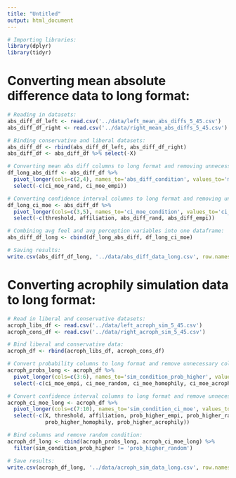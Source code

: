 ```yaml
---
title: "Untitled"
output: html_document
---
```



```r
# Importing libraries:
library(dplyr)
library(tidyr)
```


# Converting mean absolute difference data to long format:

```r

# Reading in datasets:
abs_diff_df_left <- read.csv('../data/left_mean_abs_diffs_5_45.csv')
abs_diff_df_right <- read.csv('../data/right_mean_abs_diffs_5_45.csv')

# Binding conservative and liberal datasets:
abs_diff_df <- rbind(abs_diff_df_left, abs_diff_df_right)
abs_diff_df <- abs_diff_df %>% select(-X)

# Converting mean abs diff columns to long format and removing unnecessary columns:
df_long_abs_diff <- abs_diff_df %>% 
  pivot_longer(cols=c(2,4), names_to='abs_diff_condition', values_to='mean_abs_diff') %>%
  select(-c(ci_moe_rand, ci_moe_empi))

# Converting confidence interval columns to long format and removing unnecessary columns:
df_long_ci_moe <- abs_diff_df %>% 
  pivot_longer(cols=c(3,5), names_to='ci_moe_condition', values_to='ci_moe') %>%
  select(-c(threshold, affiliation, abs_diff_rand, abs_diff_empi))

# Combining avg feel and avg perception variables into one dataframe:
abs_diff_df_long <- cbind(df_long_abs_diff, df_long_ci_moe)

# Saving results:
write.csv(abs_diff_df_long, '../data/abs_diff_data_long.csv', row.names=FALSE)
```


# Converting acrophily simulation data to long format:

```r
# Read in liberal and conservative datasets:
acroph_libs_df <- read.csv('../data/left_acroph_sim_5_45.csv')
acroph_cons_df <- read.csv('../data/right_acroph_sim_5_45.csv')

# Bind liberal and conservative data:
acroph_df <- rbind(acroph_libs_df, acroph_cons_df)

# Convert probability columns to long format and remove unnecessary columns:
acroph_probs_long <- acroph_df %>%
  pivot_longer(cols=c(3:6), names_to='sim_condition_prob_higher', values_to='prob_higher') %>%
  select(-c(ci_moe_empi, ci_moe_random, ci_moe_homophily, ci_moe_acrophily))

# Convert confidence interval columns to long format and remove unnecessary columns:
acroph_ci_moe_long <- acroph_df %>%
  pivot_longer(cols=c(7:10), names_to='sim_condition_ci_moe', values_to='ci_moe') %>%
  select(-c(X, threshold, affiliation, prob_higher_empi, prob_higher_random, 
            prob_higher_homophily, prob_higher_acrophily))

# Bind columns and remove random condition:
acroph_df_long <- cbind(acroph_probs_long, acroph_ci_moe_long) %>% 
  filter(sim_condition_prob_higher != 'prob_higher_random')

# Save results:
write.csv(acroph_df_long, '../data/acroph_sim_data_long.csv', row.names=FALSE)
```
